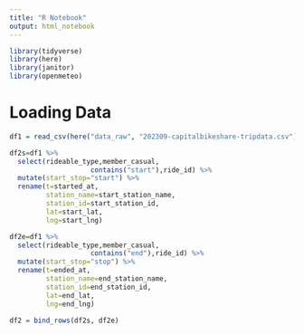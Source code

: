 ```yaml
---
title: "R Notebook"
output: html_notebook
---
```


```r
library(tidyverse)
library(here)
library(janitor)
library(openmeteo)
```

# Loading Data
```r
df1 = read_csv(here("data_raw", "202309-capitalbikeshare-tripdata.csv"))
```

```r
df2s=df1 %>% 
  select(rideable_type,member_casual,
                    contains("start"),ride_id) %>% 
  mutate(start_stop="start") %>%
  rename(t=started_at,
         station_name=start_station_name,
         station_id=start_station_id,
         lat=start_lat,
         lng=start_lng)
```

```r
df2e=df1 %>% 
  select(rideable_type,member_casual,
                    contains("end"),ride_id) %>% 
  mutate(start_stop="stop") %>%
  rename(t=ended_at,
         station_name=end_station_name,
         station_id=end_station_id,
         lat=end_lat,
         lng=end_lng)
```

```r
df2 = bind_rows(df2s, df2e)
```

